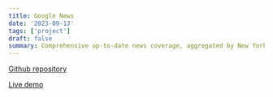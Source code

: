 ```yaml
---
title: Google News
date: '2023-09-13'
tags: ['project']
draft: false
summary: Comprehensive up-to-date news coverage, aggregated by New York Times API
---
```


[Github repository](https://github.com/Valentin1495/Google-News)

[Live demo](https://news-noahhan.vercel.app)